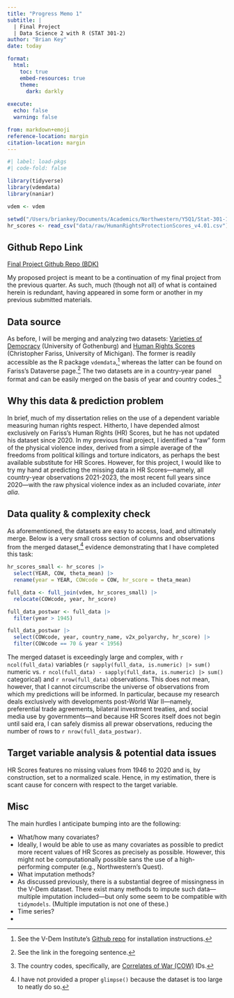 ```yaml
---
title: "Progress Memo 1"
subtitle: |
  | Final Project 
  | Data Science 2 with R (STAT 301-2)
author: "Brian Key"
date: today

format:
  html:
    toc: true
    embed-resources: true
    theme:
      dark: darkly
    
execute:
  echo: false
  warning: false

from: markdown+emoji 
reference-location: margin
citation-location: margin
---
```


```r
#| label: load-pkgs
#| code-fold: false

library(tidyverse)
library(vdemdata)
library(naniar)

vdem <- vdem

setwd("/Users/briankey/Documents/Academics/Northwestern/Y5Q1/Stat-301-1/Final Project/final-project-1-bkey15")
hr_scores <- read_csv("data/raw/HumanRightsProtectionScores_v4.01.csv")
```

::: {.callout-tip icon=false}

## Github Repo Link

[Final Project Github Repo (BDK)](https://github.com/stat301-2-2024-winter/final-project-2-bkey15)

:::

::: {.callout-warning}

My proposed project is meant to be a continuation of my final project from the previous quarter. As such, much (though not all) of what is contained herein is redundant, having appeared in some form or another in my previous submitted materials.

:::

## Data source

As before, I will be merging and analyzing two datasets: [Varieties of Democracy](https://v-dem.net/) (University of Gothenburg) and [Human Rights Scores](https://dataverse.harvard.edu/dataverse/HumanRightsScores) (Christopher Fariss, University of Michigan). The former is readily accessible as the R package `vdemdata`,^[See the V-Dem Institute's [Github repo](https://github.com/vdeminstitute/vdemdata) for installation instructions.] whereas the latter can be found on Fariss's Dataverse page.^[See the link in the foregoing sentence.] The two datasets are in a country-year panel format and can be easily merged on the basis of year and country codes.^[The country codes, specifically, are [Correlates of War (COW)](https://correlatesofwar.org/) IDs.]

## Why this data & prediction problem

In brief, much of my dissertation relies on the use of a dependent variable measuring human rights respect. Hitherto, I have depended almost exclusively on Fariss's Human Rights (HR) Scores, but he has not updated his dataset since 2020. In my previous final project, I identified a "raw" form of the physical violence index, derived from a simple average of the freedoms from political killings and torture indicators, as perhaps the best available substitute for HR Scores. However, for this project, I would like to try my hand at predicting the missing data in HR Scores---namely, all country-year observations 2021-2023, the most recent full years since 2020---with the raw physical violence index as an included covariate, *inter alia*.

## Data quality & complexity check

As aforementioned, the datasets are easy to access, load, and ultimately merge. Below is a very small cross section of columns and observations from the merged dataset,^[I have not provided a proper `glimpse()` because the dataset is too large to neatly do so.] evidence demonstrating that I have completed this task:

```r
hr_scores_small <- hr_scores |> 
  select(YEAR, COW, theta_mean) |> 
  rename(year = YEAR, COWcode = COW, hr_score = theta_mean)

full_data <- full_join(vdem, hr_scores_small) |> 
  relocate(COWcode, year, hr_score)

full_data_postwar <- full_data |> 
  filter(year > 1945)

full_data_postwar |> 
  select(COWcode, year, country_name, v2x_polyarchy, hr_score) |> 
  filter(COWcode == 70 & year < 1956)
```

The merged dataset is exceedingly large and complex, with `r ncol(full_data)` variables (`r sapply(full_data, is.numeric) |> sum()` numeric vs. `r ncol(full_data) - sapply(full_data, is.numeric) |> sum()` categorical) and `r nrow(full_data)` observations. This does not mean, however, that I cannot circumscribe the universe of observations from which my predictions will be informed. In particular, because my research deals exclusively with developments post-World War II---namely, preferential trade agreements, bilateral investment treaties, and social media use by governments---and because HR Scores itself does not begin until said era, I can safely dismiss all prewar observations, reducing the number of rows to `r nrow(full_data_postwar)`.

## Target variable analysis & potential data issues

HR Scores features no missing values from 1946 to 2020 and is, by construction, set to a normalized scale. Hence, in my estimation, there is scant cause for concern with respect to the target variable.

## Misc

The main hurdles I anticipate bumping into are the following:

-   What/how many covariates?
  -   Ideally, I would be able to use as many covariates as possible to predict more recent values of HR Scores as precisely as possible. However, this might not be computationally possible sans the use of a high-performing computer (e.g., Northwestern's Quest).
-   What imputation methods?
  -   As discussed previously, there is a substantial degree of missingness in the V-Dem dataset. There exist many methods to impute such data---multiple imputation included---but only some seem to be compatible with `tidymodels`. (Multiple imputation is not one of these.)
-   Time series?
  -   
